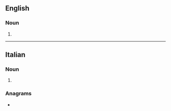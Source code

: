 ==English==

===Noun===
{{en-noun}}

# {{alt form|en|cicala||a cicada}}

----

==Italian==

===Noun===
{{head|it|noun form|g=f}}

# {{plural of|it|cicala}}

===Anagrams===
* {{anagrams|it|a=acceil|calice|cecali|leccai|leccia}}